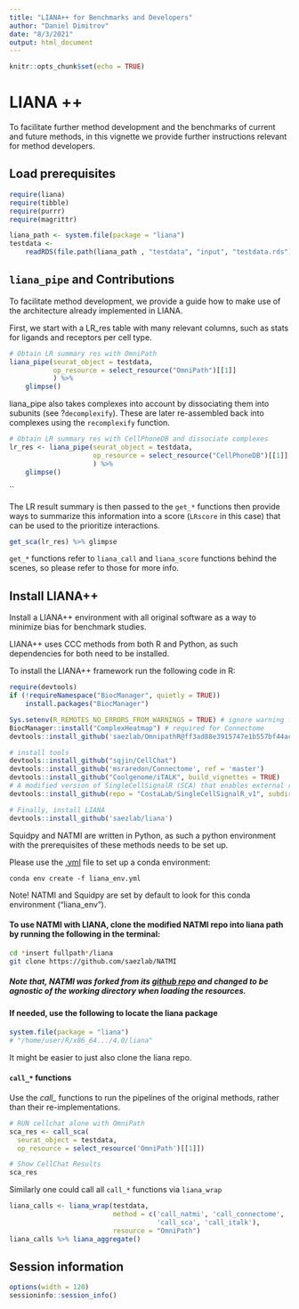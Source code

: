 ```yaml
---
title: "LIANA++ for Benchmarks and Developers"
author: "Daniel Dimitrov"
date: "8/3/2021"
output: html_document
---
```


```r
knitr::opts_chunk$set(echo = TRUE)
```

# LIANA ++

To facilitate further method development and the benchmarks of current and future methods,
in this vignette we provide further instructions relevant for method developers.


## Load prerequisites
```r
require(liana)
require(tibble)
require(purrr)
require(magrittr)

liana_path <- system.file(package = "liana")
testdata <-
    readRDS(file.path(liana_path , "testdata", "input", "testdata.rds"))
```


## `liana_pipe` and Contributions
To facilitate method development, we provide a guide how to make use of the architecture already implemented in LIANA.

First, we start with a LR_res table with many relevant columns, such as stats for ligands and receptors per cell type.
```r
# Obtain LR summary res with OmniPath 
liana_pipe(seurat_object = testdata,
           op_resource = select_resource("OmniPath")[[1]]
           ) %>%
    glimpse()

```

liana_pipe also takes complexes into account by dissociating them into subunits (see ?`decomplexify`).
These are later re-assembled back into complexes using the `recomplexify` function.
```r
# Obtain LR summary res with CellPhoneDB and dissociate complexes
lr_res <- liana_pipe(seurat_object = testdata,
                     op_resource = select_resource("CellPhoneDB")[[1]]
                     ) %>%
    glimpse()
```
``


The LR result summary is then passed to the `get_*` functions then provide ways
to summarize this information into a score (`LRscore` in this case) that can be
used to the prioritize interactions.
```r
get_sca(lr_res) %>% glimpse
```
`get_*` functions refer to `liana_call` and `liana_score` functions behind the scenes, so please refer to those for more info.


## Install LIANA++
Install a LIANA++ environment with all original software as a way to minimize bias for benchmark studies.
  
LIANA++ uses CCC methods from both R and Python, as such dependencies for both need to be installed.  
  
To install the LIANA++ framework run the following code in R:
```r
require(devtools)  
if (!requireNamespace("BiocManager", quietly = TRUE))
    install.packages("BiocManager")

Sys.setenv(R_REMOTES_NO_ERRORS_FROM_WARNINGS = TRUE) # ignore warning from iTALK 
BiocManager::install("ComplexHeatmap") # required for Connectome
devtools::install_github('saezlab/OmnipathR@ff3ad88e3915747e1b557bf44ac5396f9525dd7e') # install 4.0 version of OmnipathR

# install tools
devtools::install_github("sqjin/CellChat")  
devtools::install_github('msraredon/Connectome', ref = 'master')   
devtools::install_github("Coolgenome/iTALK", build_vignettes = TRUE)
# A modified version of SingleCellSignalR (SCA) that enables external resources
devtools::install_github(repo = "CostaLab/SingleCellSignalR_v1", subdir = "SingleCellSignalR")

# Finally, install LIANA
devtools::install_github('saezlab/liana')
```

  
Squidpy and NATMI are written in Python, as such a python environment with
the prerequisites of these methods needs to be set up.

Please use the [.yml](https://github.com/saezlab/liana/blob/master/liana_env.yml) file to set up a conda environment:
```
conda env create -f liana_env.yml
```

Note! NATMI and Squidpy are set by default to look for this conda environment ("liana_env").
  
#### To use NATMI with LIANA, clone the modified NATMI repo into liana path by running the following in the terminal:
```sh
cd *insert fullpath*/liana
git clone https://github.com/saezlab/NATMI
```

##### Note that, NATMI was forked from its [github repo](https://github.com/asrhou/NATMI.git) and changed to be agnostic of the working directory when loading the resources.


#### If needed, use the following to locate the liana package
```r
system.file(package = "liana")
# "/home/user/R/x86_64.../4.0/liana"
```
It might be easier to just also clone the liana repo.

#### `call_*` functions
Use the *call_* functions to run the pipelines of the original methods, rather than their re-implementations.
```r
# RUN cellchat alone with OmniPath
sca_res <- call_sca(
  seurat_object = testdata,
  op_resource = select_resource('OmniPath')[[1]])

# Show CellChat Results
sca_res
```

Similarly one could call all `call_*` functions via `liana_wrap`
```r
liana_calls <- liana_wrap(testdata,
                          method = c('call_natmi', 'call_connectome',
                                     'call_sca', 'call_italk'),
                          resource = "OmniPath")
liana_calls %>% liana_aggregate()
```


## Session information
```r
options(width = 120)
sessioninfo::session_info()
```

